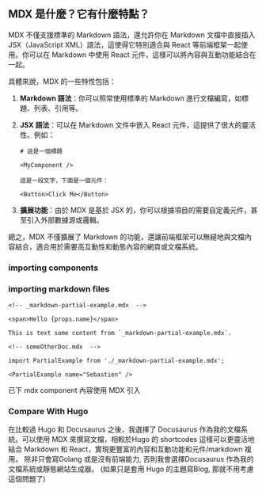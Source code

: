 
## MDX 是什麼？它有什麼特點？

MDX 不僅支援標準的 Markdown 語法，還允許你在 Markdown 文檔中直接插入 JSX（JavaScript XML）語法，這使得它特別適合與 React 等前端框架一起使用。你可以在 Markdown 中使用 React 元件，這樣可以將內容與互動功能結合在一起。

具體來說，MDX 的一些特性包括：

1. **Markdown 語法**：你可以照常使用標準的 Markdown 進行文檔編寫，如標題、列表、引用等。
   
2. **JSX 語法**：可以在 Markdown 文件中嵌入 React 元件，這提供了很大的靈活性。例如：
   
   ```mdx
   # 這是一個標題

   <MyComponent />

   這是一段文字，下面是一個元件：

   <Button>Click Me</Button>
   ```

3. **擴展功能**：由於 MDX 是基於 JSX 的，你可以根據項目的需要自定義元件，甚至引入外部數據源或邏輯。

總之，MDX 不僅擴展了 Markdown 的功能，還讓前端框架可以無縫地與文檔內容結合，適合用於需要高互動性和動態內容的網頁或文檔系統。


### importing components



### importing markdown files

```mdx
<!-- _markdown-partial-example.mdx  -->

<span>Hello {props.name}</span>

This is text some content from `_markdown-partial-example.mdx`.

```

```mdx
<!-- someOtherDoc.mdx  -->

import PartialExample from './_markdown-partial-example.mdx';

<PartialExample name="Sebastien" />

```

已下 mdx component 內容使用 MDX 引入


<GitGrapph />


### Compare With Hugo

在比較過 Hugo 和 Docusaurus 之後，我選擇了 Docusaurus 作為我的文檔系統。可以使用 MDX 來撰寫文檔，相較於Hugo 的 shortcodes 這樣可以更靈活地結合 Markdown 和 React，實現更豐富的內容和互動功能和元件/markdown 複用。 除非只會寫Golang 或是沒有前端能力, 否則我會選擇Docusaurus 作為我的文檔系統或靜態網站生成器。 (如果只是套用 Hugo 的主題寫Blog, 那就不用考慮這個問題了)